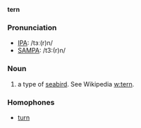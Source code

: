 '''tern'''
=== Pronunciation ===
*[[w:IPA|IPA]]: /tɜː(r)n/
*[[w:SAMPA|SAMPA]]: /t3:(r)n/
=== Noun ===
# a type of [[seabird]].  See Wikipedia [[w:tern]].

=== Homophones ===
*[[turn]]